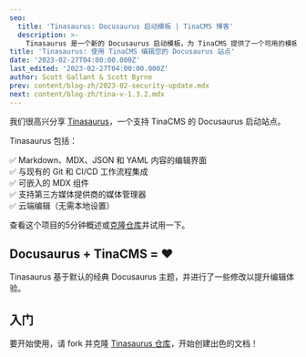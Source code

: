```yaml
---
seo:
  title: 'Tinasaurus: Docusaurus 启动模板 | TinaCMS 博客'
  description: >-
    Tinasaurus 是一个新的 Docusaurus 启动模板，为 TinaCMS 提供了一个可用的模板，以实现无缝的文档管理。
title: 'Tinasaurus: 使用 TinaCMS 编辑您的 Docusaurus 站点'
date: '2023-02-27T04:00:00.000Z'
last_edited: '2023-02-27T04:00:00.000Z'
author: Scott Gallant & Scott Byrne
prev: content/blog-zh/2023-02-security-update.mdx
next: content/blog-zh/tina-v-1.3.2.mdx
---
```


我们很高兴分享 [Tinasaurus](https://github.com/tinacms/tinasaurus)，一个支持 TinaCMS 的 Docusaurus 启动站点。

<WebmEmbed embedSrc="/img/blog/tinasaurus-docusaurus-starter/tinacms-docusaurus-markdown-editing.webm" />

Tinasaurus 包括：

✅ Markdown、MDX、JSON 和 YAML 内容的编辑界面\
✅ 与现有的 Git 和 CI/CD 工作流程集成\
✅ 可嵌入的 MDX 组件\
✅ 支持第三方媒体提供商的媒体管理器\
✅ 云端编辑（无需本地设置）

查看这个项目的5分钟概述或[克隆仓库](https://github.com/tinacms/tinasaurus)并试用一下。

<Youtube embedSrc="https://www.youtube.com/embed/2bHBwM54UB8" />

## Docusaurus + TinaCMS = ❤️

Tinasaurus 基于默认的经典 Docusaurus 主题，并进行了一些修改以提升编辑体验。

## 入门

要开始使用，请 fork 并克隆 [Tinasaurus 仓库](https://github.com/tinacms/tinasaurus)，开始创建出色的文档！